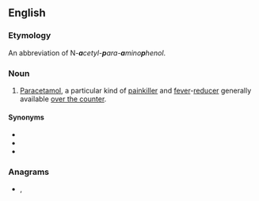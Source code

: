 ==English==
{{wikipedia|paracetamol}}

===Etymology===
An abbreviation of N''-'''a'''cetyl-'''p'''ara-'''a'''mino'''p'''henol''.

===Noun===
{{en-noun|-}}

# {{label|en|pharmaceutical drug}} [[paracetamol|Paracetamol]], a particular kind of [[painkiller]] and [[fever]]-[[reducer]] generally available [[over the counter]].

====Synonyms====
* {{l|en|acetaminophen}}
* {{l|en|paracetamol}}
* {{l|en|Tylenol}}

===Anagrams===
* {{l|en|papa}}, {{l|en|PAPA}}